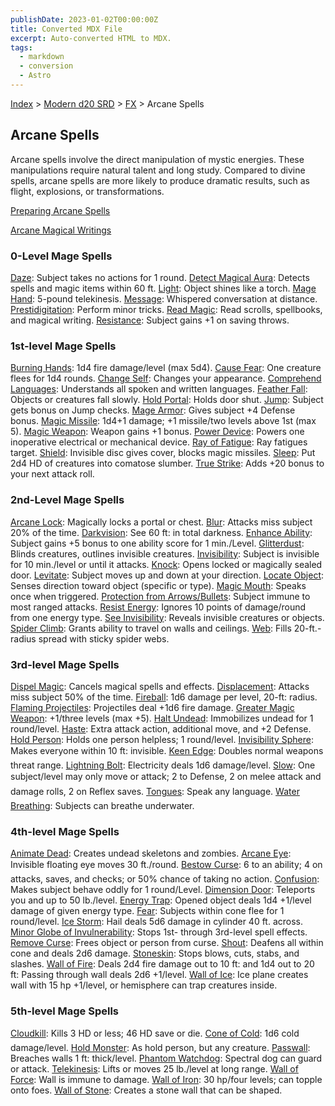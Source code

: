 ```yaml
---
publishDate: 2023-01-02T00:00:00Z
title: Converted MDX File
excerpt: Auto-converted HTML to MDX.
tags:
  - markdown
  - conversion
  - Astro
---
```






[Index](-index) > [Modern d20 SRD](modern-d20-srd-index) > [FX](modern-d20-srd-fx-index) > Arcane Spells




## Arcane Spells


Arcane spells involve the direct manipulation of mystic energies. These manipulations require natural talent and long study. Compared to divine spells, arcane spells are more likely to produce dramatic results, such as flight, explosions, or transformations.


[Preparing Arcane Spells](modern-d20-srd-fx-preparing-arcane-spells)


[Arcane Magical Writings](modern-d20-srd-fx-arcane-magical-writings)


### 0-Level Mage Spells


[Daze](modern-d20-srd-fx-daze): Subject takes no actions for 1 round.
[Detect Magical Aura](modern-d20-srd-fx-detect-magical-aura): Detects spells and magic items within 60 ft.
[Light](modern-d20-srd-fx-light): Object shines like a torch.
[Mage Hand](modern-d20-srd-fx-mage-hand): 5-pound telekinesis.
[Message](modern-d20-srd-fx-message): Whispered conversation at distance.
[Prestidigitation](modern-d20-srd-fx-prestidigitation): Perform minor tricks.
[Read Magic](modern-d20-srd-fx-read-magic): Read scrolls, spellbooks, and magical writing.
[Resistance](modern-d20-srd-fx-resistance): Subject gains +1 on saving throws.



### 1st-level Mage Spells


[Burning Hands](modern-d20-srd-fx-burning-hands): 1d4 fire damage/level (max 5d4).
[Cause Fear](modern-d20-srd-fx-cause-fear): One creature flees for 1d4 rounds.
[Change Self](modern-d20-srd-fx-change-self): Changes your appearance.
[Comprehend Languages](modern-d20-srd-fx-comprehend-languages): Understands all spoken and written languages.
[Feather Fall](modern-d20-srd-fx-feather-fall): Objects or creatures fall slowly.
[Hold Portal](modern-d20-srd-fx-hold-portal): Holds door shut.
[Jump](modern-d20-srd-fx-jump): Subject gets bonus on Jump checks.
[Mage Armor](modern-d20-srd-fx-mage-armor): Gives subject +4 Defense bonus.
[Magic Missile](modern-d20-srd-fx-magic-missile): 1d4+1 damage; +1 missile/two levels above 1st (max 5).
[Magic Weapon](modern-d20-srd-fx-magic-weapon): Weapon gains +1 bonus.
[Power Device](modern-d20-srd-fx-power-device): Powers one inoperative electrical or mechanical device.
[Ray of Fatigue](modern-d20-srd-fx-ray-of-fatigue): Ray fatigues target.
[Shield](modern-d20-srd-fx-shield): Invisible disc gives cover, blocks magic missiles.
[Sleep](modern-d20-srd-fx-sleep): Put 2d4 HD of creatures into comatose slumber.
[True Strike](modern-d20-srd-fx-true-strike): Adds +20 bonus to your next attack roll.



### 2nd-Level Mage Spells


[Arcane Lock](modern-d20-srd-fx-arcane-lock): Magically locks a portal or chest.
[Blur](modern-d20-srd-fx-blur): Attacks miss subject 20% of the time.
[Darkvision](modern-d20-srd-fx-darkvision): See 60 ft: in total darkness.
[Enhance Ability](modern-d20-srd-fx-enhance-ability): Subject gains +5 bonus to one ability score for 1 min./Level.
[Glitterdust](modern-d20-srd-fx-glitterdust): Blinds creatures, outlines invisible creatures.
[Invisibility](modern-d20-srd-fx-invisibility): Subject is invisible for 10 min./level or until it attacks.
[Knock](modern-d20-srd-fx-knock): Opens locked or magically sealed door.
[Levitate](modern-d20-srd-fx-levitate): Subject moves up and down at your direction.
[Locate Object](modern-d20-srd-fx-locate-object): Senses direction toward object (specific or type).
[Magic Mouth](modern-d20-srd-fx-magic-mouth): Speaks once when triggered.
[Protection from Arrows/Bullets](modern-d20-srd-fx-protection-from-arrows-bullets): Subject immune to most ranged attacks.
[Resist Energy](modern-d20-srd-fx-resist-energy): Ignores 10 points of damage/round from one energy type.
[See Invisibility](modern-d20-srd-fx-see-invisibility): Reveals invisible creatures or objects.
[Spider Climb](modern-d20-srd-fx-spider-climb): Grants ability to travel on walls and ceilings.
[Web](modern-d20-srd-fx-web): Fills 20-ft.-radius spread with sticky spider webs.



### 3rd-level Mage Spells


[Dispel Magic](modern-d20-srd-fx-dispel-magic): Cancels magical spells and effects.
[Displacement](modern-d20-srd-fx-displacement): Attacks miss subject 50% of the time.
[Fireball](modern-d20-srd-fx-fireball): 1d6 damage per level, 20-ft: radius.
[Flaming Projectiles](modern-d20-srd-fx-flaming-projectiles): Projectiles deal +1d6 fire damage.
[Greater Magic Weapon](modern-d20-srd-fx-greater-magic-weapon): +1/three levels (max +5).
[Halt Undead](modern-d20-srd-fx-halt-undead): Immobilizes undead for 1 round/level.
[Haste](modern-d20-srd-fx-haste): Extra attack action, additional move, and +2 Defense.
[Hold Person](modern-d20-srd-fx-hold-person): Holds one person helpless; 1 round/level.
[Invisibility Sphere](modern-d20-srd-fx-invisibility): Makes everyone within 10 ft: invisible.
[Keen Edge](modern-d20-srd-fx-keen-edge): Doubles normal weapons threat range.
[Lightning Bolt](modern-d20-srd-fx-lightning-bolt): Electricity deals 1d6 damage/level.
[Slow](modern-d20-srd-fx-slow): One subject/level may only move or attack; 2 to Defense, 2 on melee attack and damage rolls, 2 on Reflex saves.
[Tongues](modern-d20-srd-fx-tongues): Speak any language.
[Water Breathing](modern-d20-srd-fx-water-breathing): Subjects can breathe underwater.



### 4th-level Mage Spells


[Animate Dead](modern-d20-srd-fx-animate-dead): Creates undead skeletons and zombies.
[Arcane Eye](modern-d20-srd-fx-arcane-eye): Invisible floating eye moves 30 ft./round.
[Bestow Curse](modern-d20-srd-fx-bestow-curse): 6 to an ability; 4 on attacks, saves, and checks; or 50% chance of taking no action.
[Confusion](modern-d20-srd-fx-confusion): Makes subject behave oddly for 1 round/Level.
[Dimension Door](modern-d20-srd-fx-dimension-door): Teleports you and up to 50 lb./level.
[Energy Trap](modern-d20-srd-fx-energy-trap): Opened object deals 1d4 +1/level damage of given energy type.
[Fear](modern-d20-srd-fx-fear): Subjects within cone flee for 1 round/level.
[Ice Storm](modern-d20-srd-fx-ice-storm): Hail deals 5d6 damage in cylinder 40 ft. across.
[Minor Globe of Invulnerability](modern-d20-srd-fx-minor-globe-of-invulnerability): Stops 1st- through 3rd-level spell effects.
[Remove Curse](modern-d20-srd-fx-remove-curse): Frees object or person from curse.
[Shout](modern-d20-srd-fx-shout): Deafens all within cone and deals 2d6 damage.
[Stoneskin](modern-d20-srd-fx-stoneskin): Stops blows, cuts, stabs, and slashes.
[Wall of Fire](modern-d20-srd-fx-wall-of-fire): Deals 2d4 fire damage out to 10 ft: and 1d4 out to 20 ft: Passing through wall deals 2d6 +1/level.
[Wall of Ice](modern-d20-srd-fx-wall-of-ice): Ice plane creates wall with 15 hp +1/level, or hemisphere can trap creatures inside.



### 5th-level Mage Spells


[Cloudkill](modern-d20-srd-fx-cloudkill): Kills 3 HD or less; 46 HD save or die.
[Cone of Cold](modern-d20-srd-fx-cone-of-cold): 1d6 cold damage/level.
[Hold Monster](modern-d20-srd-fx-hold-monster): As hold person, but any creature.
[Passwall](modern-d20-srd-fx-passwall): Breaches walls 1 ft: thick/level.
[Phantom Watchdog](modern-d20-srd-fx-phantom-watchdog): Spectral dog can guard or attack.
[Telekinesis](modern-d20-srd-fx-telekinesis): Lifts or moves 25 lb./level at long range.
[Wall of Force](modern-d20-srd-fx-wall-of-force): Wall is immune to damage.
[Wall of Iron](modern-d20-srd-fx-wall-of-iron): 30 hp/four levels; can topple onto foes.
[Wall of Stone](modern-d20-srd-fx-wall-of-stone): Creates a stone wall that can be shaped.





